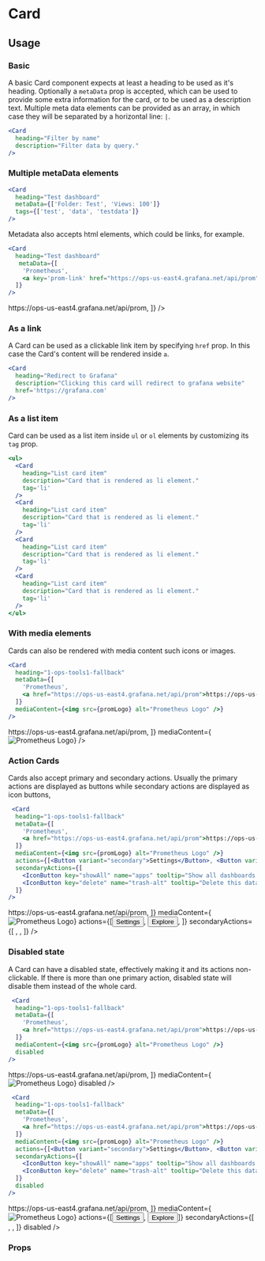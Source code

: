 
<Meta title="MDX/Card" component={Card}/>

# Card

## Usage

### Basic
A basic Card component expects at least a heading to be used as it's heading. Optionally a `metaData` prop is accepted, which can be used to provide some extra information for the card, or to be used as a description text. Multiple meta data elements can be provided as an array, in which case they will be separated by a horizontal line: `|`.
```jsx
<Card
  heading="Filter by name"
  description="Filter data by query."
/>
```
<Preview>
  <Card
    heading="Filter by name"
    description="Filter data by query."
  />
</Preview>


### Multiple metaData elements

```jsx
<Card
  heading="Test dashboard"
  metaData={['Folder: Test', 'Views: 100']}
  tags={['test', 'data', 'testdata']}
/>
```

<Preview>
  <Card
    heading="Test dashboard"
    metaData={['Folder: Test', 'Views: 100']}
    tags={['test', 'data', 'testdata']}
  />
</Preview>

Metadata also accepts html elements, which could be links, for example.

```jsx
<Card
  heading="Test dashboard"
   metaData={[
    'Prometheus',
    <a key='prom-link' href="https://ops-us-east4.grafana.net/api/prom">https://ops-us-east4.grafana.net/api/prom</a>,
  ]}
/>
```

<Preview>
  <Card
    heading="Test dashboard"
    metaData={[
      'Prometheus',
      <a key='prom-link-2' href="https://ops-us-east4.grafana.net/api/prom">https://ops-us-east4.grafana.net/api/prom</a>,
    ]}
  />
</Preview>

### As a link
A Card can be used as a clickable link item by specifying `href` prop. In this case the Card's content will be rendered inside `a`.

```jsx
<Card
  heading="Redirect to Grafana"
  description="Clicking this card will redirect to grafana website"
  href='https://grafana.com'
/>
```
<Preview>
  <Card
    heading="Redirect to Grafana"
    description="Clicking this card will redirect to grafana website"
    href='https://grafana.com'
  />
</Preview>

### As a list item

Card can be used as a list item inside `ul` or `ol` elements by customizing its `tag` prop.

```jsx
<ul>
  <Card
    heading="List card item"
    description="Card that is rendered as li element."
    tag='li'
  />
  <Card
    heading="List card item"
    description="Card that is rendered as li element."
    tag='li'
  />
  <Card
    heading="List card item"
    description="Card that is rendered as li element."
    tag='li'
  />
  <Card
    heading="List card item"
    description="Card that is rendered as li element."
    tag='li'
  />
</ul>
```
<Preview>
  <ul style={{padding: '20px', maxWidth: '800px'}}>
    <Card
      key={1}
      heading="List card item"
      description="Card that is rendered as li element."
      tag='li'
    />
    <Card
      key={2}
      heading="List card item"
      description="Card that is rendered as li element."
      tag='li'
    />
    <Card
      key={3}
      heading="List card item"
      description="Card that is rendered as li element."
      tag='li'
    />
    <Card
      key={4}
      heading="List card item"
      description="Card that is rendered as li element."
      tag='li'
    />
  </ul>
</Preview>

### With media elements

Cards can also be rendered with media content such icons or images.

```jsx
<Card
  heading="1-ops-tools1-fallback"
  metaData={[
    'Prometheus',
    <a href="https://ops-us-east4.grafana.net/api/prom">https://ops-us-east4.grafana.net/api/prom</a>,
  ]}
  mediaContent={<img src={promLogo} alt="Prometheus Logo" />}
/>
```

<Preview>
  <Card
    heading="1-ops-tools1-fallback"
    metaData={[
      'Prometheus',
      <a key={'link'} href="https://ops-us-east4.grafana.net/api/prom">https://ops-us-east4.grafana.net/api/prom</a>,
    ]}
    mediaContent={<img src={promLogo} alt="Prometheus Logo" />}
  />
</Preview>

### Action Cards

Cards also accept primary and secondary actions. Usually the primary actions are displayed as buttons while secondary actions are displayed as icon buttons,

```jsx
 <Card
  heading="1-ops-tools1-fallback"
  metaData={[
    'Prometheus',
    <a href="https://ops-us-east4.grafana.net/api/prom">https://ops-us-east4.grafana.net/api/prom</a>,
  ]}
  mediaContent={<img src={promLogo} alt="Prometheus Logo" />}
  actions={[<Button variant="secondary">Settings</Button>, <Button variant="secondary">Explore</Button>]}
  secondaryActions={[
    <IconButton key="showAll" name="apps" tooltip="Show all dashboards for this data source" />,
    <IconButton key="delete" name="trash-alt" tooltip="Delete this data source" />,
  ]}
/>
```

<Preview>
  <Card
    heading="1-ops-tools1-fallback"
    metaData={[
      'Prometheus',
      <a key='prom-link-3' href="https://ops-us-east4.grafana.net/api/prom">https://ops-us-east4.grafana.net/api/prom</a>,
    ]}
    mediaContent={<img src={promLogo} alt="Prometheus Logo" />}
    actions={[<Button key="settings" variant="secondary">
        Settings
      </Button>,
      <Button key="explore" variant="secondary">
        Explore
      </Button>,
    ]}
    secondaryActions={[
      <IconButton key="showAll" name="apps" tooltip="Show all dashboards for this data source" />,
      <IconButton key="delete" name="trash-alt" tooltip="Delete this data source" />,
    ]}
  />
</Preview>

### Disabled state

A Card can have a disabled state, effectively making it and its actions non-clickable. If there is more than one primary action, disabled state will disable them instead of the whole card.

```jsx
 <Card
  heading="1-ops-tools1-fallback"
  metaData={[
    'Prometheus',
    <a href="https://ops-us-east4.grafana.net/api/prom">https://ops-us-east4.grafana.net/api/prom</a>,
  ]}
  mediaContent={<img src={promLogo} alt="Prometheus Logo" />}
  disabled
/>
```

<Preview>
  <Card
    heading="1-ops-tools1-fallback"
    metaData={[
      'Prometheus',
      <a href="https://ops-us-east4.grafana.net/api/prom">https://ops-us-east4.grafana.net/api/prom</a>,
    ]}
    mediaContent={<img src={promLogo} alt="Prometheus Logo" />}
    disabled
  />
</Preview>

```jsx
 <Card
  heading="1-ops-tools1-fallback"
  metaData={[
    'Prometheus',
    <a href="https://ops-us-east4.grafana.net/api/prom">https://ops-us-east4.grafana.net/api/prom</a>,
  ]}
  mediaContent={<img src={promLogo} alt="Prometheus Logo" />}
  actions={[<Button variant="secondary">Settings</Button>, <Button variant="secondary">Explore</Button>]}
  secondaryActions={[
    <IconButton key="showAll" name="apps" tooltip="Show all dashboards for this data source" />,
    <IconButton key="delete" name="trash-alt" tooltip="Delete this data source" />,
  ]}
  disabled
/>
```

<Preview>
  <Card
    heading="1-ops-tools1-fallback"
    metaData={[
      'Prometheus',
      <a href="https://ops-us-east4.grafana.net/api/prom">https://ops-us-east4.grafana.net/api/prom</a>,
    ]}
    mediaContent={<img src={promLogo} alt="Prometheus Logo" />}
    actions={[<Button variant="secondary">Settings</Button>, <Button variant="secondary">Explore</Button>]}
    secondaryActions={[
      <IconButton key="showAll" name="apps" tooltip="Show all dashboards for this data source" />,
      <IconButton key="delete" name="trash-alt" tooltip="Delete this data source" />,
    ]}
    disabled
  />
</Preview>


### Props
<Props of={Card}/>

